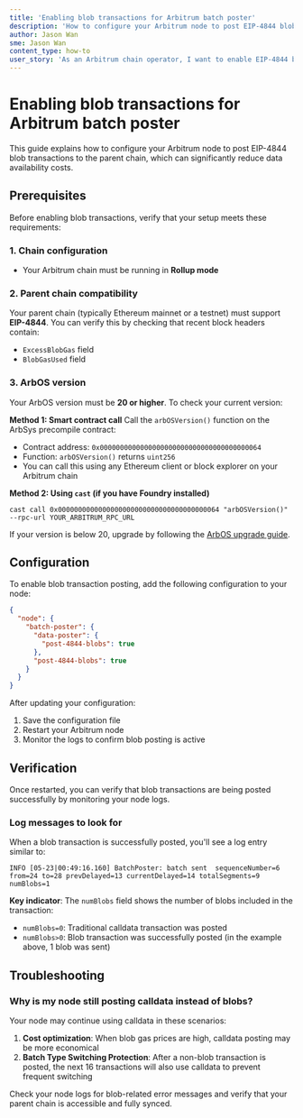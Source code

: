 ```yaml
---
title: 'Enabling blob transactions for Arbitrum batch poster'
description: 'How to configure your Arbitrum node to post EIP-4844 blob transactions to the parent chain'
author: Jason Wan
sme: Jason Wan
content_type: how-to
user_story: 'As an Arbitrum chain operator, I want to enable EIP-4844 blob transactions for my batch poster so I can reduce data availability costs.'
---
```


# Enabling blob transactions for Arbitrum batch poster

This guide explains how to configure your Arbitrum node to post EIP-4844 blob transactions to the parent chain, which can significantly reduce data availability costs.

## Prerequisites

Before enabling blob transactions, verify that your setup meets these requirements:

### 1. Chain configuration

- Your Arbitrum chain must be running in **Rollup mode**

### 2. Parent chain compatibility

Your parent chain (typically Ethereum mainnet or a testnet) must support **EIP-4844**. You can verify this by checking that recent block headers contain:

- `ExcessBlobGas` field
- `BlobGasUsed` field

### 3. ArbOS version

Your ArbOS version must be **20 or higher**. To check your current version:

**Method 1: Smart contract call**
Call the `arbOSVersion()` function on the ArbSys precompile contract:

- Contract address: `0x0000000000000000000000000000000000000064`
- Function: `arbOSVersion()` returns `uint256`
- You can call this using any Ethereum client or block explorer on your Arbitrum chain

**Method 2: Using `cast` (if you have Foundry installed)**

```shell
cast call 0x0000000000000000000000000000000000000064 "arbOSVersion()" --rpc-url YOUR_ARBITRUM_RPC_URL
```

If your version is below 20, upgrade by following the [ArbOS upgrade guide](13-arbos-upgrade.mdx).

## Configuration

To enable blob transaction posting, add the following configuration to your node:

```json
{
  "node": {
    "batch-poster": {
      "data-poster": {
        "post-4844-blobs": true
      },
      "post-4844-blobs": true
    }
  }
}
```

After updating your configuration:

1. Save the configuration file
2. Restart your Arbitrum node
3. Monitor the logs to confirm blob posting is active

## Verification

Once restarted, you can verify that blob transactions are being posted successfully by monitoring your node logs.

### Log messages to look for

When a blob transaction is successfully posted, you'll see a log entry similar to:

```shell
INFO [05-23|00:49:16.160] BatchPoster: batch sent  sequenceNumber=6 from=24 to=28 prevDelayed=13 currentDelayed=14 totalSegments=9
numBlobs=1
```

**Key indicator**: The `numBlobs` field shows the number of blobs included in the transaction:

- `numBlobs=0`: Traditional calldata transaction was posted
- `numBlobs>0`: Blob transaction was successfully posted (in the example above, 1 blob was sent)

## Troubleshooting

### Why is my node still posting calldata instead of blobs?

Your node may continue using calldata in these scenarios:

1. **Cost optimization**: When blob gas prices are high, calldata posting may be more economical
2. **Batch Type Switching Protection**: After a non-blob transaction is posted, the next 16 transactions will also use calldata to prevent frequent switching

Check your node logs for blob-related error messages and verify that your parent chain is accessible and fully synced.
